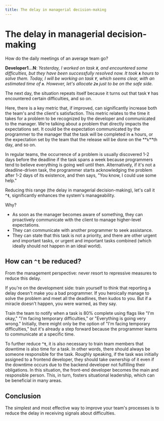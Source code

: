 ```yaml
---
title: The delay in managerial decision-making
---
```


# The delay in managerial decision-making

How do the daily meetings of an average team go?

**Developer1…N**: *Yesterday, I worked on task **`X`**, and encountered some difficulties, but they have been successfully resolved now. It took **`k`** hours to solve them. Today, I will be working on task **`Y`**, which seems clear, with an estimated time of **`n`**. However, let's allocate **`2n`** just to be on the safe side.*

The next day, the situation repeats itself because it turns out that task **`Y`** has encountered certain difficulties, and so on.

Here, there is a key metric that, if improved, can significantly increase both the team's and the client's satisfaction. This metric relates to the time it takes for a problem to be recognized by the developer and communicated to the manager. We're talking about a problem that directly impacts the expectations set. It could be the expectation communicated by the programmer to the manager that the task will be completed in **`n`** hours, or the expectation set by the team that the release will be done on the **`k`**th day, and so on.

In regular teams, the occurrence of a problem is usually discovered 1-2 days before the deadline if the task spans a week because programmers tend to believe everything is going well until then. Alternatively, if it's not a deadline-driven task, the programmer starts acknowledging the problem after 1-2 days of its existence, and then says, "You know, I could use some help."

Reducing this range (the delay in managerial decision-making), let's call it **`^t`**, significantly enhances the system's manageability.

Why?

- As soon as the manager becomes aware of something, they can proactively communicate with the client to manage higher-level expectations.
- They can communicate with another programmer to seek assistance.
- They can state that this task is not a priority, and there are other urgent and important tasks, or urgent and important tasks combined (which ideally should not happen in an ideal world).

## How can **`^t`** be reduced?

From the management perspective: never resort to repressive measures to reduce this delay.

If you're on the development side: train yourself to think that reporting a delay doesn't make you a bad programmer. If you heroically manage to solve the problem and meet all the deadlines, then kudos to you. But if a miracle doesn't happen, you were warned, as they say.

Train the team to notify when a task is 80% complete using flags like "I'm okay," "I'm facing temporary difficulties," or "Everything is going very wrong." Initially, there might only be the option of "I'm facing temporary difficulties," but it's already a step forward because the programmer learns to communicate at a specific time.

To further reduce **`^t`**, it is also necessary to train team members that downtime is also time for a task. In other words, there should always be someone responsible for the task. Roughly speaking, if the task was initially assigned to a frontend developer, they should take ownership of it even if the downtime occurs due to the backend developer not fulfilling their obligations. In this situation, the front-end developer becomes the main and responsible person.
This, in turn, fosters situational leadership, which can be beneficial in many areas.

## Conclusion

The simplest and most effective way to improve your team's processes is to reduce the delay in receiving signals about difficulties.